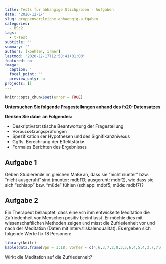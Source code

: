 ```yaml
---
title: Tests für abhängige Stichproben - Aufgaben
date: '2020-12-17'
slug: gruppenvergleiche-abhaengig-aufgaben
categories:
  - BSc2
tags:
  - t-Test
subtitle: ''
summary: ''
authors: [koehler, irmer]
lastmod: '2020-12-17T12:58:41+01:00'
featured: no
image:
  caption: ''
  focal_point: ''
  preview_only: no
projects: []
---
```


```r
knitr::opts_chunk$set(error = TRUE)
```

**Untersuchen Sie folgende Fragestellungen anhand des fb20-Datensatzes**

**Denken Sie dabei an Folgendes:**

*	Deskriptivstatistische Beantwortung der Fragestellung  
*	Voraussetzungsprüfungen   
*	Spezifikation der Hypothesen und des Signifikanzniveaus  
*	Ggfls. Berechnung der Effektstärke  
*	Formales Berichten des Ergebnisses    

## Aufgabe 1
Geben Studierende im gleichen Maße an, dass sie "nicht munter" bzw. "nicht ausgeruht" sind (munter: mdbf10; ausgeruht: mdbf2), wie dass sie sich "schlapp" bzw. "müde" fühlen (schlapp: mdbf5; müde: mdbf7)?   

## Aufgabe 2
Ein Therapeut behauptet, dass eine von ihm entwickelte Meditation die Zufriedenheit von Menschen positiv beeinflusst. Er möchte dies mit wissenschaftlichen Methoden zeigen und misst die Zufriedenheit vor und nach der Meditation (Daten mit Intervallskalenqualität). Es ergeben sich folgende Werte für 18 Personen:   

```r
library(knitr)
kable(data.frame(Vpn = 1:18, Vorher = c(4,6,3,7,2,8,3,5,6,4,5,4,3,7,7,6,4,7), Nachher = c(6,7,8,7,4,7,6,6,8,5,9,6,6,7,6,4,5,8)))
```

Wirkt die Meditation auf die Zufriedenheit?
